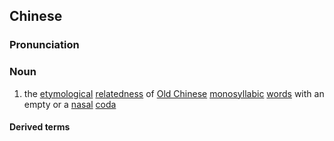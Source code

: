 {{also|对转}}
==Chinese==
{{zh-forms|s=对转}}

===Pronunciation===
{{zh-pron
|m=duìzhuǎn
|c=deoi3 zyun2
|cat=n
}}

===Noun===
{{zh-noun}}

# {{lb|zh|linguistics}} the [[etymological]] [[relatedness]] of [[Old Chinese]] [[monosyllabic]] [[word]]s with an empty or a [[nasal]] [[coda]]

====Derived terms====
{{zh-der|陰陽對轉}}